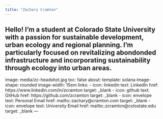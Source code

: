 ```yaml
---
title: "Zachary Cramton"
---
```

Hello! I'm a student at Colorado State University with a passion for sustainable development, urban ecology and regional planning. I'm particularly focused on revitalizing abondonded infrastructure and incorporating sustainability through ecology into urban areas.
---
image: media/zc-headshot.jpg
toc: false
about:
  template: solana
  image-shape: rounded
  image-width: 15em
  links:
    - icon: linkedin
      text: LinkedIn
      href: https://www.linkedin.com/in/zcramton
      target: _blank
    - icon: github
      text: GitHub
      href: https://github.com/zcramton
      target: _blank
    - icon: envelope
      text: Personal Email
      href: mailto::zachary@cramton.com
      target: _blank
    - icon: envelope
      text: University Email
      href: mailto::zcramton@colostate.edu
      target: _blank
---